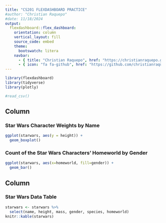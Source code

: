 ```yaml
---
title: "CS201 FLEXDASHBOARD PRACTICE"
#author: "Christian Raquepo"
#date: 11/18/2024
output: 
  flexdashboard::flex_dashboard: 
    orientation: column 
    vertical_layout: fill
    source_code: embed  
    theme: 
      bootswatch: litera
    navbar:
      - { title: "Christian Raquepo", href: "https://christianraquepo.github.io", align: right }
      - { icon: "fa fa-github", href: "https://github.com/christianraquepo", align: right, target: blank }
---
```


```r
library(flexdashboard)
library(tidyverse)
library(plotly)
```

```r
#read_csv()
```

## Column {data-width="350"}

### Star Wars Character Weights by Name

```r
ggplot(starwars, aes(y = height)) +
  geom_boxplot() 
```

### Count of the Star Wars Characters' Homeworld by Gender

```r
ggplot(starwars, aes(x=homeworld, fill=gender)) +
  geom_bar()
```

## Column {data-width="650"}

### Star Wars Data Table

```r
starwars <- starwars %>%
  select(name, height, mass, gender, species, homeworld)
knitr::kable(starwars)
```
